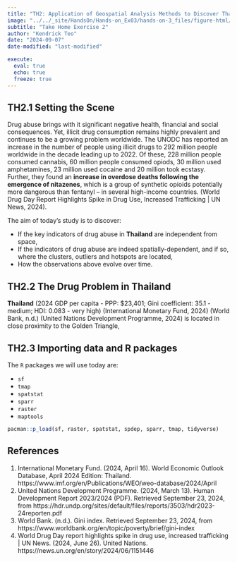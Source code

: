 ```yaml
---
title: "TH2: Application of Geospatial Analysis Methods to Discover Thailand Drug Abuse at the Province Level"
image: "../../_site/HandsOn/Hands-on_Ex03/hands-on-3_files/figure-html/unnamed-chunk-42-1.png"
subtitle: "Take Home Exercise 2"
author: "Kendrick Teo"
date: "2024-09-07"
date-modified: "last-modified"

execute: 
  eval: true
  echo: true
  freeze: true
---
```


## TH2.1 Setting the Scene

Drug abuse brings with it significant negative health, financial and social consequences. Yet, illicit drug consumption remains highly prevalent and continues to be a growing problem worldwide. The UNODC has reported an increase in the number of people using illicit drugs to 292 million people worldwide in the decade leading up to 2022. Of these, 228 million people consumed cannabis, 60 million people consumed opiods, 30 million used amphetamines, 23 million used cocaine and 20 million took ecstasy. Further, they found an **increase in overdose deaths following the emergence of nitazenes**, which is a group of synthetic opioids potentially more dangerous than fentanyl – in several high-income countries. (World Drug Day Report Highlights Spike in Drug Use, Increased Trafficking | UN News, 2024).

The aim of today's study is to discover:

- If the key indicators of drug abuse in **Thailand** are independent from space,
- If the indicators of drug abuse are indeed spatially-dependent, and if so, where the clusters, outliers and hotspots are located,
- How the observations above evolve over time.

## TH2.2 The Drug Problem in Thailand

**Thailand** (2024 GDP per capita - PPP: $23,401; Gini coefficient: 35.1 - medium; HDI: 0.083 - very high) (International Monetary Fund, 2024) (World Bank, n.d.) (United Nations Development Programme, 2024) is located in close proximity to the Golden Triangle, 

## TH2.3 Importing data and R packages

The `R` packages we will use today are:

-   `sf`
-   `tmap`
-   `spatstat`
-   `sparr`
-   `raster`
-   `maptools`

```r
pacman::p_load(sf, raster, spatstat, spdep, sparr, tmap, tidyverse)
```

## References

1. International Monetary Fund. (2024, April 16). World Economic Outlook Database, April 2024 Edition: Thailand. https://www.imf.org/en/Publications/WEO/weo-database/2024/April 
2. United Nations Development Programme. (2024, March 13). Human Development Report 2023/2024 (PDF). Retrieved September 23, 2024, from https://hdr.undp.org/sites/default/files/reports/3503/hdr2023-24reporten.pdf
3. World Bank. (n.d.). Gini index. Retrieved September 23, 2024, from https://www.worldbank.org/en/topic/poverty/brief/gini-index
4. World Drug Day report highlights spike in drug use, increased trafficking | UN News. (2024, June 26). United Nations. https://news.un.org/en/story/2024/06/1151446